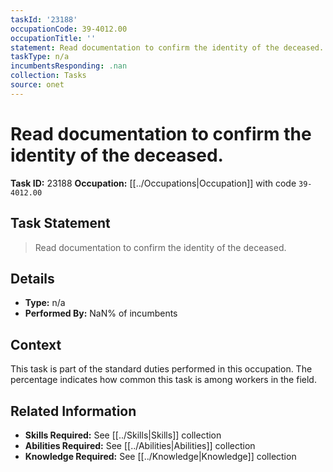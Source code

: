 ```yaml
---
taskId: '23188'
occupationCode: 39-4012.00
occupationTitle: ''
statement: Read documentation to confirm the identity of the deceased.
taskType: n/a
incumbentsResponding: .nan
collection: Tasks
source: onet
---
```

# Read documentation to confirm the identity of the deceased.

**Task ID:** 23188
**Occupation:** [[../Occupations|Occupation]] with code `39-4012.00`

## Task Statement

> Read documentation to confirm the identity of the deceased.

## Details

- **Type:** n/a
- **Performed By:** NaN% of incumbents

## Context

This task is part of the standard duties performed in this occupation. The percentage indicates how common this task is among workers in the field.

## Related Information

- **Skills Required:** See [[../Skills|Skills]] collection
- **Abilities Required:** See [[../Abilities|Abilities]] collection
- **Knowledge Required:** See [[../Knowledge|Knowledge]] collection
